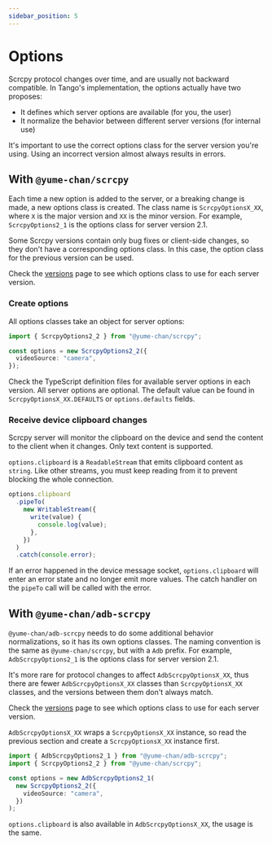 ```yaml
---
sidebar_position: 5
---
```


# Options

Scrcpy protocol changes over time, and are usually not backward compatible. In Tango's implementation, the options actually have two proposes:

- It defines which server options are available (for you, the user)
- It normalize the behavior between different server versions (for internal use)

It's important to use the correct options class for the server version you're using. Using an incorrect version almost always results in errors.

## With `@yume-chan/scrcpy`

Each time a new option is added to the server, or a breaking change is made, a new options class is created. The class name is `ScrcpyOptionsX_XX`, where `X` is the major version and `XX` is the minor version. For example, `ScrcpyOptions2_1` is the options class for server version 2.1.

Some Scrcpy versions contain only bug fixes or client-side changes, so they don't have a corresponding options class. In this case, the option class for the previous version can be used.

Check the [versions](../versions.mdx) page to see which options class to use for each server version.

### Create options

All options classes take an object for server options:

```ts transpile
import { ScrcpyOptions2_2 } from "@yume-chan/scrcpy";

const options = new ScrcpyOptions2_2({
  videoSource: "camera",
});
```

Check the TypeScript definition files for available server options in each version. All server options are optional. The default value can be found in `ScrcpyOptionsX_XX.DEFAULTS` or `options.defaults` fields.

### Receive device clipboard changes

Scrcpy server will monitor the clipboard on the device and send the content to the client when it changes. Only text content is supported.

`options.clipboard` is a `ReadableStream` that emits clipboard content as `string`. Like other streams, you must keep reading from it to prevent blocking the whole connection.

```ts transpile
options.clipboard
  .pipeTo(
    new WritableStream({
      write(value) {
        console.log(value);
      },
    })
  )
  .catch(console.error);
```

If an error happened in the device message socket, `options.clipboard` will enter an error state and no longer emit more values. The catch handler on the `pipeTo` call will be called with the error.

## With `@yume-chan/adb-scrcpy`

`@yume-chan/adb-scrcpy` needs to do some additional behavior normalizations, so it has its own options classes. The naming convention is the same as `@yume-chan/scrcpy`, but with a `Adb` prefix. For example, `AdbScrcpyOptions2_1` is the options class for server version 2.1.

It's more rare for protocol changes to affect `AdbScrcpyOptionsX_XX`, thus there are fewer `AdbScrcpyOptionsX_XX` classes than `ScrcpyOptionsX_XX` classes, and the versions between them don't always match.

Check the [versions](../versions.mdx) page to see which options class to use for each server version.

`AdbScrcpyOptionsX_XX` wraps a `ScrcpyOptionsX_XX` instance, so read the previous section and create a `ScrcpyOptionsX_XX` instance first.

```ts transpile
import { AdbScrcpyOptions2_1 } from "@yume-chan/adb-scrcpy";
import { ScrcpyOptions2_2 } from "@yume-chan/scrcpy";

const options = new AdbScrcpyOptions2_1(
  new ScrcpyOptions2_2({
    videoSource: "camera",
  })
);
```

`options.clipboard` is also available in `AdbScrcpyOptionsX_XX`, the usage is the same.
